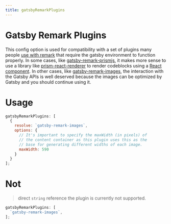 ```yaml
---
title: gatsbyRemarkPlugins
---
```


# Gatsby Remark Plugins

This config option is used for compatibility with a set of plugins
many people [use with
remark](https://www.gatsbyjs.org/plugins/?=gatsby-remark-) that
require the gatsby environment to function properly. In some cases,
like
[gatsby-remark-prismjs](https://www.gatsbyjs.org/packages/gatsby-remark-prismjs/?=gatsby-remark-),
it makes more sense to use a library like
[prism-react-renderer](https://github.com/FormidableLabs/prism-react-renderer)
to render codeblocks using a [React
component](/api-reference/mdx-provider). In other cases, like
[gatsby-remark-images](https://www.gatsbyjs.org/packages/gatsby-remark-images/?=gatsby-remark-),
the interaction with the Gatsby APIs is well deserved because the
images can be optimized by Gatsby and you should continue using it.

# Usage

```js
gatsbyRemarkPlugins: [
  {
    resolve: `gatsby-remark-images`,
    options: {
      // It's important to specify the maxWidth (in pixels) of
      // the content container as this plugin uses this as the
      // base for generating different widths of each image.
      maxWidth: 590
    }
  }
];
```

# Not
> direct `string` reference the plugin is currently not supported.

```js
gatsbyRemarkPlugins: [
  `gatsby-remark-images`,
];
